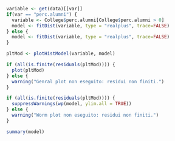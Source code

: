 ```r

variable <- get(data)[[var]]
if(var == "perc.alumni") {
  variable <- College$perc.alumni[College$perc.alumni > 0]
  model <- fitDist(variable, type = "realplus", trace=FALSE)
} else {
  model <- fitDist(variable, type = "realplus", trace=FALSE)
}
```

<div class="hscroll-plot">
<div class='plot-container'>
```r
pltMod <- plotHistModel(variable, model)
```
</div>

<div class='plot-container'>
```r
if (all(is.finite(residuals(pltMod)))) {
  plot(pltMod)
} else {
  warning("Genral plot non eseguito: residui non finiti.")
}
```
</div>

<div class='plot-container'>
```r
if (all(is.finite(residuals(pltMod)))) {
  suppressWarnings(wp(model, ylim.all = TRUE))
} else {
  warning("Worm plot non eseguito: residui non finiti.")
}
```
</div>
</div>

```r
summary(model)
```

